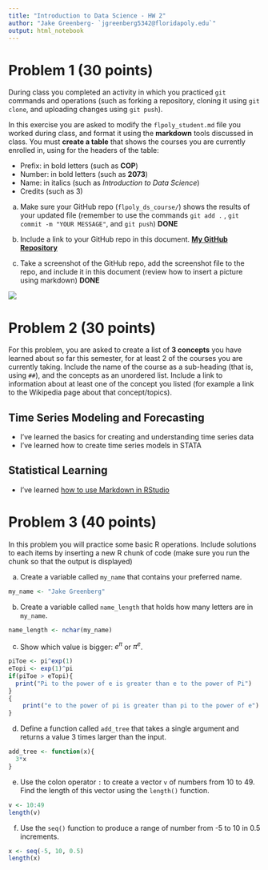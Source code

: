 ```yaml
---
title: "Introduction to Data Science - HW 2"
author: "Jake Greenberg- `jgreenberg5342@floridapoly.edu`"
output: html_notebook
---
```




# Problem 1 (30 points)

During class you completed an activity in which you practiced `git` commands and operations (such as forking a repository, cloning it using `git clone`, and uploading changes using `git push`).

In this exercise you are asked to modify the `flpoly_student.md` file you worked during class, and format it using the **markdown** tools discussed in class. You must **create a table** that shows the courses you are currently enrolled in, using for the headers of the table: 

- Prefix: in bold letters (such as **COP**)
- Number: in bold letters (such as **2073**)
- Name: in italics (such as _Introduction to Data Science_)
- Credits (such as 3)

a. Make sure your GitHub repo (`flpoly_ds_course/`) shows the results of your updated file (remember to use the commands `git add .` , `git commit -m "YOUR MESSAGE"`, and `git push`) **DONE**

b. Include a link to your GitHub repo in this document. [**My GitHub Repository**](https://github.com/jgreenberg5342/flpoly_ds_course)

c. Take a screenshot of the GitHub repo, add the screenshot file to the repo, and include it in this document (review how to insert a picture using markdown) **DONE**

![](repoImage.png)

# Problem 2 (30 points)

For this problem, you are asked to create a list of **3 concepts** you have learned about so far this semester, for at least 2 of the courses you are currently taking. Include the name of the course as a sub-heading (that is, using `##`), and the concepts as an unordered list. Include a link to information about at least one of the concept you listed (for example a link to the Wikipedia page about that concept/topics).

## Time Series Modeling and Forecasting

- I've learned the basics for creating and understanding time series data
- I've learned how to create time series models in STATA

## Statistical Learning

- I've learned [how to use Markdown in RStudio](https://www.markdownguide.org/basic-syntax/)


# Problem 3 (40 points)

In this problem you will practice some basic R operations. Include solutions to each items by inserting a new R chunk of code (make sure you run the chunk so that the output is displayed)

(a) Create a variable called `my_name` that contains your preferred name.
```r
my_name <- "Jake Greenberg"
```
(b) Create a variable called `name_length` that holds how many letters are in `my_name`.
```r
name_length <- nchar(my_name)
```
(c) Show which value is bigger: $e^\pi$ or $\pi^e$.
```r
piToe <- pi^exp(1)
eTopi <- exp(1)^pi
if(piToe > eTopi){
  print("Pi to the power of e is greater than e to the power of Pi")
}
{
    print("e to the power of pi is greater than pi to the power of e")
}
```
(d) Define a function called `add_tree` that takes a single argument and returns a value 3 times larger than the input.
```r
add_tree <- function(x){
  3*x
}
```


(e) Use the colon operator `:` to create a vector `v` of numbers from 10 to 49. Find the length of this vector using the `length()` function.
```r
v <- 10:49
length(v)
```
(f) Use the `seq()` function to produce a range of number from -5 to 10 in 0.5 increments.
```r
x <- seq(-5, 10, 0.5)
length(x)
```